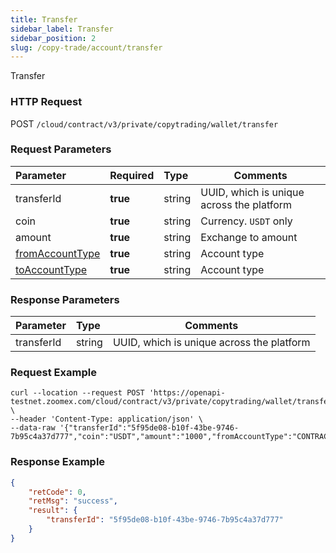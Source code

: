 ```yaml
---
title: Transfer
sidebar_label: Transfer
sidebar_position: 2
slug: /copy-trade/account/transfer
---
```


Transfer

### HTTP Request

POST `/cloud/contract/v3/private/copytrading/wallet/transfer`

### Request Parameters

| Parameter | Required | Type | Comments|
|:----- |:-------|:-----|------ |
|transferId |**true** |string |UUID, which is unique across the platform |
|coin |**true** |string |Currency. `USDT` only |
|amount |**true** |string |Exchange to amount |
|[fromAccountType](../enum#accounttype)|**true** |string |Account type |
|[toAccountType](../enum#accounttype) |**true** |string |Account type |

### Response Parameters

| Parameter | Type | Comments|
|:----- |:-----|----- |
|transferId |string |UUID, which is unique across the platform |

### Request Example

``` shell
curl --location --request POST 'https://openapi-testnet.zoomex.com/cloud/contract/v3/private/copytrading/wallet/transfer' \
--header 'Content-Type: application/json' \
--data-raw '{"transferId":"5f95de08-b10f-43be-9746-7b95c4a37d777","coin":"USDT","amount":"1000","fromAccountType":"CONTRACT","toAccountType":"COPYTRADING","api_key":"XXXXX","timestamp":1689842191686,"recv_window":5000,"sign":"XXXXX"}'
```

### Response Example

``` json
{
    "retCode": 0,
    "retMsg": "success",
    "result": {
        "transferId": "5f95de08-b10f-43be-9746-7b95c4a37d777"
    }
}
```